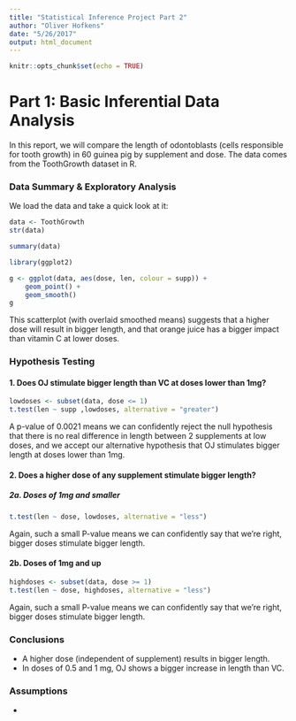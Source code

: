 ```yaml
---
title: "Statistical Inference Project Part 2"
author: "Oliver Hofkens"
date: "5/26/2017"
output: html_document
---
```


```r
knitr::opts_chunk$set(echo = TRUE)
```

# Part 1: Basic Inferential Data Analysis

In this report, we will compare the length of odontoblasts (cells responsible for tooth growth)
in 60 guinea pig by supplement and dose. The data comes from the ToothGrowth dataset in R.

### Data Summary & Exploratory Analysis 

We load the data and take a quick look at it:

```r
data <- ToothGrowth
str(data)
```
```r
summary(data)
```


```r
library(ggplot2)

g <- ggplot(data, aes(dose, len, colour = supp)) +
    geom_point() +
    geom_smooth()
g
```

This scatterplot (with overlaid smoothed means) suggests that a higher dose will 
result in bigger length, and that orange juice has a bigger impact than vitamin C 
at lower doses.

### Hypothesis Testing

#### 1. Does OJ stimulate bigger length than VC at doses lower than 1mg?

```r
lowdoses <- subset(data, dose <= 1)
t.test(len ~ supp ,lowdoses, alternative = "greater")
```
A p-value of 0.0021 means we can confidently reject the null hypothesis that 
there is no real difference in length between 2 supplements at low doses, and we 
accept our alternative hypothesis that OJ stimulates bigger length at doses lower 
than 1mg. 

#### 2. Does a higher dose of any supplement stimulate bigger length?

##### 2a. Doses of 1mg and smaller
```r
t.test(len ~ dose, lowdoses, alternative = "less")
```

Again, such a small P-value means we can confidently say that we're right, bigger 
doses stimulate bigger length.

#### 2b. Doses of 1mg and up

```r
highdoses <- subset(data, dose >= 1)
t.test(len ~ dose, highdoses, alternative = "less")
```

Again, such a small P-value means we can confidently say that we're right, bigger 
doses stimulate bigger length.

### Conclusions

* A higher dose (independent of supplement) results in bigger length.
* In doses of 0.5 and 1 mg, OJ shows a bigger increase in length than VC.

### Assumptions

* 
